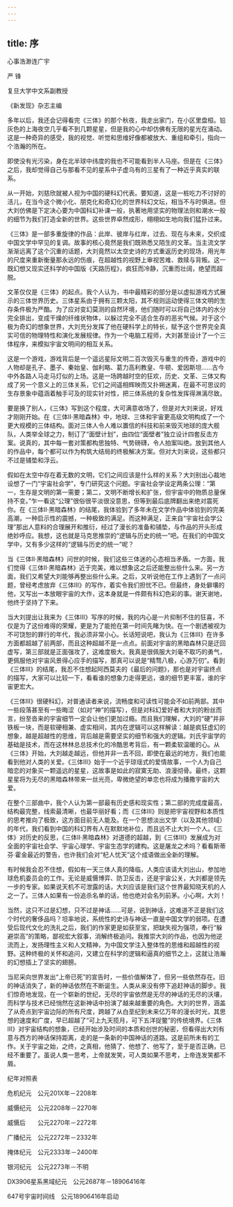 ```yaml
---
---
---
```

title: 序
---


心事浩渺连广宇


严 锋

复旦大学中文系副教授

《新发现》杂志主编

多年以后，我还会记得看完《三体》的那个秋夜，我走出家门，在小区里盘桓。铅灰色的上海夜空几乎看不到几颗星星，但是我的心中却仿佛有无限的星光在涌动。这是一种奇异的感受，我的视觉、听觉和思维好像都被放大、重组和牵引，指向一个浩瀚的所在。

即使没有光污染，身在北半球中纬度的我也不可能看到半人马座。但是在《三体》之后，我却觉得自己与那看不见的星系中子虚乌有的三星有了一种近乎真实的联系。

从一开始，刘慈欣就被人视为中国的硬科幻代表。要知道，这是一桩吃力不讨好的活儿，在当今这个微小化、朋克化和奇幻化的世界科幻文坛，相当不与时俱进。但大刘仿佛是下定决心要为中国科幻补课一般，执著地用坚实的物理法则和潮水一般的细节为我们打造全新的世界。这些世界卓然成形，栩栩如生地向我们猛扑过来。

《三体》是一部多重旋律的作品：此岸、彼岸与红岸，过去、现在与未来，交织成中国文学中罕见的复调。故事的核心竟然是我们既熟悉又陌生的文革。当主流文学渐渐远离了这个沉重的话题，大刘竟然以太空史诗的方式重返历史的现场，用光年的尺度来重新衡量那永远的伤痕，在超越性的视野上审视苦难、救赎与背叛。这一既幻想又现实还科学的中国版《天路历程》，疯狂而冷静，沉重而壮阔，绝望而超脱。

文革仅仅是《三体》的起点。我个人认为，书中最精彩的部分是以虚拟游戏方式展示的三体世界历史。三体星系由于拥有三颗太阳，其不规则运动使得三体文明的生存条件极为严酷。为了应对变幻莫测的自然环境，他们随时可以将自己体内的水分完全排出，变成干燥的纤维状物体，以躲过完全不适合生存的恶劣气候。对于这个极为奇幻的想象世界，大刘充分发挥了他在硬科学上的特长，赋予这个世界完全真实可信的物理特性和演化发展规律。作为一个电脑工程师，大刘甚至设计了一个三体程序，来模拟宇宙文明间的相互关系。

这是一个游戏，游戏背后是一个遥远星际文明二百次毁灭与重生的传奇，游戏中的人物却是孔子、墨子、秦始皇、伽利略、葛力高利教皇、牛顿、爱因斯坦……古今中外各路人马走马灯似的上场。这是一场跨越时空的狂欢，历史、文革、三体又构成了另一个意义上的三体关系，它们之间遥相辉映而又扑朔迷离，在最不可思议的生存景象中蕴涵着触手可及的现实针对性，把三体系统的复杂性发挥得淋漓尽致。

要是换了别人，《三体》写到这个程度，大可满意收场了，但是对大刘来说，好戏才刚刚开始。在《三体Ⅱ·黑暗森林》中，地球、三体和宇宙更高级文明构成了一个更大规模的三体结构。面对三体人令人难以置信的科技和前来毁灭地球的庞大舰队，人类举全球之力，制订了“面壁计划”，由四位“面壁者”独立设计四套反击方案。说真的，其中每一套对策都构思独特、气势磅礴，令人拍案叫绝。放到其他人的作品中，每个都可以作为构筑大结局的终极解决方案。但对大刘来说，这些都只不过是铺垫和浮云。

假如在太空中存在着无数的文明，它们之间应该是什么样的关系？大刘别出心裁地设想了一门“宇宙社会学”，专门研究这个问题。宇宙社会学设定两条公理：“第一，生存是文明的第一需要；第二，文明不断增长和扩张，但宇宙中的物质总量保持不变。”乍一看这“公理”很俗很平淡很没意思，但等到最后底牌翻出来绝对震死你。在《三体Ⅱ·黑暗森林》的结尾，我体验到了多年未在文学作品中体验到的完美高潮，一种启示性的震撼，一种极致的满足。而这种满足，正来自“宇宙社会学公理”那出人意料的合理展开和推衍，经过了漫长的准备和铺垫，与作品的开头形成绝妙呼应。我想，这也就是马克思推崇的“逻辑与历史的统一”吧。在我们的中国文学中，又有多少这样的“逻辑与历史的统一”呢？

当《三体Ⅱ·黑暗森林》问世的时候，我们这些三体迷的心态相当矛盾。一方面，我们觉得《三体Ⅱ·黑暗森林》近于完美，难以想象这之后还能整出些什么来。另一方面，我们又希望大刘能够再整出些什么来。之后，又听说他在工作上遇到了一点问题，曾经考虑放弃《三体Ⅲ》的写作，着实令我们担忧不已。但最终，身处僻壤的他，又写出一本放眼宇宙的大作，这本身就是一件颇有科幻色彩的事。谢天谢地，他终于坚持了下来。

当大刘提出让我来为《三体Ⅲ》写序的时候，我的内心是一片抑制不住的狂喜，不仅是为了这份难得的荣耀，更是为了能抢在第一时间先睹为快。在一个剧透被视为不可饶恕的罪行的年代，我必须非常小心。长话短说吧，我认为《三体Ⅲ》在许多方面都超越了前两部，而且这种超越不是一点点。前面对宇宙的黑暗森林只是迂回虚写，第三部就是正面强攻了，这难度极大。我真是很佩服大刘毫不取巧的勇气，更佩服他对宇宙风景得心应手的描写，那真可以说是“精骛八极，心游万仞”。看到《三体Ⅲ》的结尾，我忍不住想起阿西莫夫的《最后的问题》，那也是对宇宙终点的描写，大家可以比较一下，看看谁的想象力走得更远，谁的细节更丰富，谁的宇宙更宏大。

《三体Ⅲ》很硬科幻，对普通读者来说，流畅度和可读性可能会不如前两部。其中一些段落甚至有一些晦涩（如对“神”的描写），但是对科幻爱好者和大刘的粉丝而言，纷至沓来的宇宙细节一定会让他们更加过瘾。而且我们理解，大刘的“硬”并非铁板一块，而是软硬相兼、虚实相间，其内在逻辑可以这样解读：越是疯狂虚幻的想象，越是超越性的思维，背后越是需要坚实的细节和强大的逻辑。刘氏宇宙学的基础是技术，而在这林林总总技术化的冷酷思考背后，有一颗柔软温暖的心。从《三体》开始，大刘越走越远，但他并非一去不回，即使在最远的地方，我们也能看到他对人类的关爱。《三体Ⅲ》始于一个近乎琼瑶式的爱情故事，一个人为自己暗恋的对象买一颗遥远的星星，这故事是如此的寂寞无助、浪漫彻骨。最终，这颗星星将为无尽的黑暗森林带来一丝光亮，卑微绝望的单恋也将成为播撒宇宙的大爱。

在整个三部曲中，我个人认为第一部最有历史感和现实性；第二部的完成度最高，结构最完整，线索最清晰，也最华丽好看；而《三体Ⅲ》则是把宇宙视野和本质性的思考推向了极致，这方面目前无人能及。在一个思想淡出文学（以及其他领域）的年代，我们看到中国的科幻界有人在默默地补位，而且远不止大刘一个人。《三体》对历史的反思，《三体Ⅱ·黑暗森林》对道德的超越，到《三体Ⅲ》发展成为对全面的宇宙社会学、宇宙心理学、宇宙生态学的建构。这是屠龙之术吗？看看斯蒂芬·霍金最近的警告，也许我们会对“杞人忧天”这个成语做出全新的理解。

有时候我会忍不住想，假如有一天三体人真的降临，人类应该请大刘出山，参加地球危机委员会的工作。无论是威慑博弈、防卫反击，还是宇宙公关，大刘都是领先一步的专家。如果说天机不可泄露的话，大刘应该是我们这个世界最知晓天机的人之一了。三体人如果有一份追杀名单的话，他也绝对会名列前茅。小心啊，大刘！

当然，这只不过是幻想，只不过是神话……可是，说到神话，这难道不正是我们这个时代的奢侈品吗？坦率地说，系统性的史诗与神话一直是中国文学的弱项。在遭受后现代文化的洗礼之后，我们的作家更是如获至宝，把缺失视为强项，奉行“躲避崇高”的策略，鄙视宏大叙事，消解终极追问。我推崇大刘的作品，也因为他逆流而上，发扬理性主义和人文精神，为中国文学注入整体性的思维和超越性的视野。这种终极的关怀和追问，又建立在科学的逻辑和逼真的细节之上，这就让浩瀚的幻想插上了坚实的翅膀。

当尼采向世界发出“上帝已死”的宣告时，一些价值解体了，但另一些依然存在。旧的神话消失了，新的神话依然在不断诞生。人类从来没有停下追赶神话的脚步。我们惊奇地发现，在一个崭新的世纪，无尽的宇宙依然是无尽的神话的无尽的沃壤，而科学与技术已经悄然在这新神话中扮演了越来越重要的角色。大刘的世界，涵盖了从奇点到宇宙边际的所有尺度，跨越了从白垩纪到未来亿万年的漫长时光，其思想的速度和广度，早已超越了“可上九天揽月，可下五洋捉鳖”的传统境界。《三体Ⅲ》对宇宙结构的想象，已经开始涉及时间的本质和创世的秘密，但看得出大刘有意与西方的神话保持距离，走的是一条新的中国神话的道路。这是前所未有的工作。关于宇宙之始，之终，之真相，他猜了、他想了、他写了，至于是否正确，已经不重要了。虽说人类一思考，上帝就发笑，可人类如果不思考，上帝连发笑都不屑。





纪年对照表


危机纪元　公元201X年－2208年

威慑纪元　公元2208年－2270年

威慑后　　公元2270年－2272年

广播纪元　公元2272年－2332年

掩体纪元　公元2333年－2400年

银河纪元　公元2273年－不明

DX3906星系黑域纪元　公元2687年－18906416年

647号宇宙时间线　公元18906416年启动



